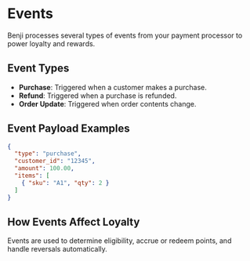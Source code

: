 # Events

Benji processes several types of events from your payment processor to power loyalty and rewards.

## Event Types
- **Purchase**: Triggered when a customer makes a purchase.
- **Refund**: Triggered when a purchase is refunded.
- **Order Update**: Triggered when order contents change.

## Event Payload Examples
```json
{
  "type": "purchase",
  "customer_id": "12345",
  "amount": 100.00,
  "items": [
    { "sku": "A1", "qty": 2 }
  ]
}
```

## How Events Affect Loyalty
Events are used to determine eligibility, accrue or redeem points, and handle reversals automatically. 